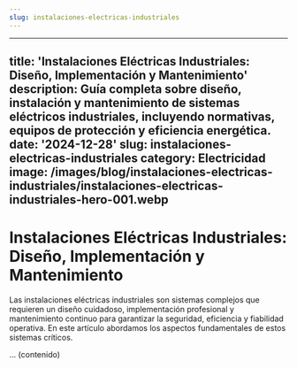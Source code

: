 ```yaml
---
slug: instalaciones-electricas-industriales
---
```














---
title: 'Instalaciones Eléctricas Industriales: Diseño, Implementación y Mantenimiento'
description: Guía completa sobre diseño, instalación y mantenimiento de sistemas eléctricos
  industriales, incluyendo normativas, equipos de protección y eficiencia energética.
date: '2024-12-28'
slug: instalaciones-electricas-industriales
category: Electricidad
image: /images/blog/instalaciones-electricas-industriales/instalaciones-electricas-industriales-hero-001.webp
---

# Instalaciones Eléctricas Industriales: Diseño, Implementación y Mantenimiento

Las instalaciones eléctricas industriales son sistemas complejos que requieren un diseño cuidadoso, implementación profesional y mantenimiento continuo para garantizar la seguridad, eficiencia y fiabilidad operativa. En este artículo abordamos los aspectos fundamentales de estos sistemas críticos.

... (contenido)
